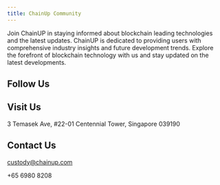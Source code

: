 ---
title: ChainUp Community
---

Join ChainUP in staying informed about blockchain leading technologies and the latest updates. ChainUP is dedicated to providing users with comprehensive industry insights and future development trends. Explore the forefront of blockchain technology with us and stay updated on the latest developments.

##  Follow Us

<CardGroup cols={4}>
  <Card title="Facebook" icon="facebook" color="#425a94" href="https://www.facebook.com/ChainUPTechnology/"></Card>
  <Card title="Twitter" icon="twitter" color="#4e9be0" href="https://www.youtube.com/c/ChainUPtechnology"></Card>
  <Card title="LinkedIn" icon="linkedin" color="#3b83c2" href="https://www.linkedin.cn/incareer/home"></Card>
  <Card title="YouTube" icon="youtube" color="#c64b36" href="https://twitter.com/ChainUPOfficial"></Card>
</CardGroup>

##  Visit Us

3 Temasek Ave, #22-01 Centennial Tower, Singapore 039190

##  Contact Us

custody@chainup.com

+65 6980 8208
